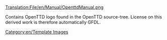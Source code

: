[[Translation:File/en/Manual/OpenttdManual.png]]


Contains OpenTTD logo found in the OpenTTD source-tree. License on this derived work is therefore automatically GFDL.

[[Category:en/Template Images]]
